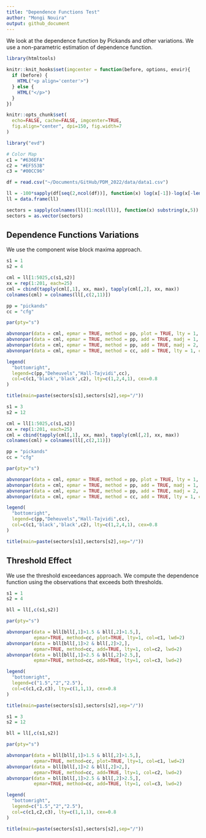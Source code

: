 ```yaml
---
title: "Dependence Functions Test"
author: "Mongi Nouira"
output: github_document
---
```


We look at the dependence function by Pickands and other variations. We use a non-parametric estimation of dependence function.

```r
library(htmltools)

knitr::knit_hooks$set(imgcenter = function(before, options, envir){
  if (before) {
    HTML("<p align='center'>")
  } else {
    HTML("</p>")
  }
})

knitr::opts_chunk$set(
  echo=FALSE, cache=FALSE, imgcenter=TRUE, 
  fig.align="center", dpi=150, fig.width=7
)

library("evd")

# Color Map
c1 = "#636EFA"
c2 = "#EF553B"
c3 = "#00CC96"
```

```r
df = read.csv("~/Documents/GitHub/PDM_2022/data/data1.csv")

ll = -100*sapply(df[seq(2,ncol(df))], function(x) log(x[-1])-log(x[-length(df$Date)]))
ll = data.frame(ll)

sectors = sapply(colnames(ll)[1:ncol(ll)], function(x) substring(x,5))
sectors = as.vector(sectors)
```

## Dependence Functions Variations
We use the component wise block maxima approach.

```r
s1 = 1
s2 = 4

cml = ll[1:5025,c(s1,s2)]
xx = rep(1:201, each=25)
cml = cbind(tapply(cml[,1], xx, max), tapply(cml[,2], xx, max))
colnames(cml) = colnames(ll[,c(2,11)])

pp = "pickands"
cc = "cfg"

par(pty="s")

abvnonpar(data = cml, epmar = TRUE, method = pp, plot = TRUE, lty = 1, col=c1, lwd=2)
abvnonpar(data = cml, epmar = TRUE, method = pp, add = TRUE, madj = 1, lty = 2, lwd=2)
abvnonpar(data = cml, epmar = TRUE, method = pp, add = TRUE, madj = 2, lty = 4, lwd=2)
abvnonpar(data = cml, epmar = TRUE, method = cc, add = TRUE, lty = 1, col=c2, lwd=2)

legend(
  "bottomright",
  legend=c(pp,"Deheuvels","Hall-Tajvidi",cc), 
  col=c(c1,'black','black',c2), lty=c(1,2,4,1), cex=0.8
)

title(main=paste(sectors[s1],sectors[s2],sep="/"))
```

```r
s1 = 3
s2 = 12

cml = ll[1:5025,c(s1,s2)]
xx = rep(1:201, each=25)
cml = cbind(tapply(cml[,1], xx, max), tapply(cml[,2], xx, max))
colnames(cml) = colnames(ll[,c(2,11)])

pp = "pickands"
cc = "cfg"

par(pty="s")

abvnonpar(data = cml, epmar = TRUE, method = pp, plot = TRUE, lty = 1, col=c1, lwd=2)
abvnonpar(data = cml, epmar = TRUE, method = pp, add = TRUE, madj = 1, lty = 2, lwd=2)
abvnonpar(data = cml, epmar = TRUE, method = pp, add = TRUE, madj = 2, lty = 4, lwd=2)
abvnonpar(data = cml, epmar = TRUE, method = cc, add = TRUE, lty = 1, col=c2, lwd=2)

legend(
  "bottomright",
  legend=c(pp,"Deheuvels","Hall-Tajvidi",cc), 
  col=c(c1,'black','black',c2), lty=c(1,2,4,1), cex=0.8
)

title(main=paste(sectors[s1],sectors[s2],sep="/"))
```

## Threshold Effect
We use the threshold exceedances approach. We compute the dependence function using the observations that exceeds both thresholds.

```r
s1 = 1
s2 = 4

bll = ll[,c(s1,s2)]

par(pty="s")

abvnonpar(data = bll[bll[,1]>1.5 & bll[,2]>1.5,], 
          epmar=TRUE, method=cc, plot=TRUE, lty=1, col=c1, lwd=2)
abvnonpar(data = bll[bll[,1]>2 & bll[,2]>2,], 
          epmar=TRUE, method=cc, add=TRUE, lty=1, col=c2, lwd=2)
abvnonpar(data = bll[bll[,1]>2.5 & bll[,2]>2.5,], 
          epmar=TRUE, method=cc, add=TRUE, lty=1, col=c3, lwd=2)

legend(
  "bottomright",
  legend=c("1.5","2","2.5"), 
  col=c(c1,c2,c3), lty=c(1,1,1), cex=0.8
)

title(main=paste(sectors[s1],sectors[s2],sep="/"))
```

```r
s1 = 3
s2 = 12

bll = ll[,c(s1,s2)]

par(pty="s")

abvnonpar(data = bll[bll[,1]>1.5 & bll[,2]>1.5,], 
          epmar=TRUE, method=cc, plot=TRUE, lty=1, col=c1, lwd=2)
abvnonpar(data = bll[bll[,1]>2 & bll[,2]>2,], 
          epmar=TRUE, method=cc, add=TRUE, lty=1, col=c2, lwd=2)
abvnonpar(data = bll[bll[,1]>2.5 & bll[,2]>2.5,], 
          epmar=TRUE, method=cc, add=TRUE, lty=1, col=c3, lwd=2)

legend(
  "bottomright",
  legend=c("1.5","2","2.5"), 
  col=c(c1,c2,c3), lty=c(1,1,1), cex=0.8
)

title(main=paste(sectors[s1],sectors[s2],sep="/"))
```







